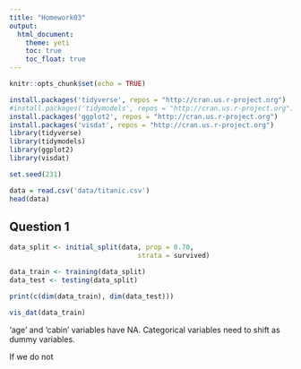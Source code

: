 ```yaml
---
title: "Homework03"
output: 
  html_document:
    theme: yeti
    toc: true
    toc_float: true
---
```


```r
knitr::opts_chunk$set(echo = TRUE)
```

```r
install.packages('tidyverse', repos = "http://cran.us.r-project.org")
#install.packages('tidymodels', repos = "http://cran.us.r-project.org")
install.packages('ggplot2', repos = "http://cran.us.r-project.org")
install.packages('visdat', repos = "http://cran.us.r-project.org")
library(tidyverse)
library(tidymodels)
library(ggplot2)
library(visdat)
```


```r
set.seed(231)

data = read.csv('data/titanic.csv')
head(data)
```

## Question 1
```r
data_split <- initial_split(data, prop = 0.70,
                                strata = survived)

data_train <- training(data_split)
data_test <- testing(data_split)
```

```r
print(c(dim(data_train), dim(data_test)))
```

```r
vis_dat(data_train)
```
'age' and 'cabin' variables have NA. Categorical variables need to shift as dummy variables.

If we do not 





